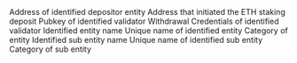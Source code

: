 <ParamField path="depositor_address">
Address of identified depositor entity
</ParamField>
<ParamField path="tx_from">
Address that initiated the ETH staking deposit
</ParamField>
<ParamField path="pubkey">
Pubkey of identified validator
</ParamField>
<ParamField path="withdrawal_credentials">
Withdrawal Credentials of identified validator
</ParamField>
<ParamField path="entity">
Identified entity name
</ParamField>
<ParamField path="entity_unique_name">
Unique name of identified entity
</ParamField>
<ParamField path="category">
Category of entity
</ParamField>
<ParamField path="sub_entity">
Identified sub entity name
</ParamField>
<ParamField path="sub_entity_unique_name">
Unique name of identified sub entity
</ParamField>
<ParamField path="sub_entity_category">
Category of sub entity
</ParamField>
